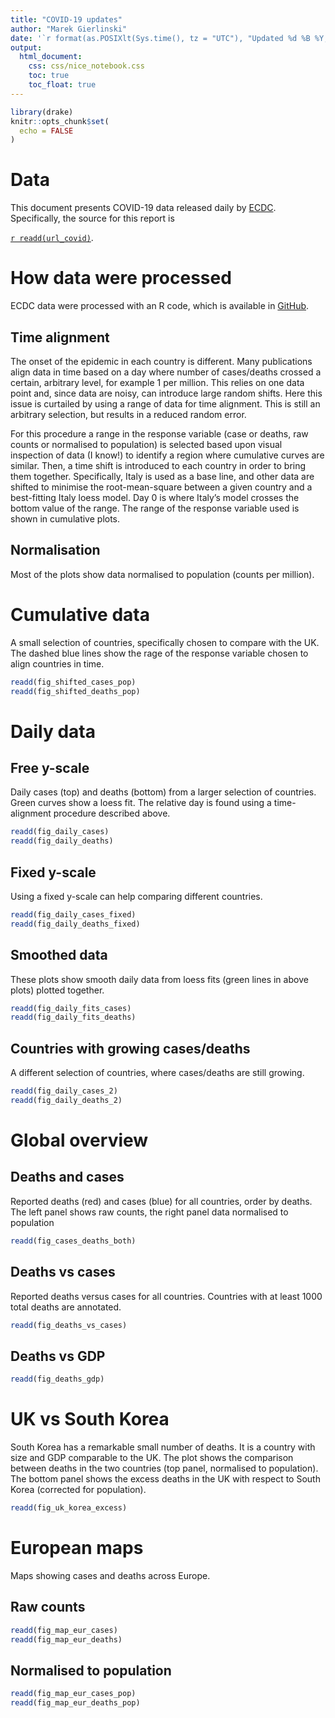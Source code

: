 ```yaml
---
title: "COVID-19 updates"
author: "Marek Gierlinski"
date: '`r format(as.POSIXlt(Sys.time(), tz = "UTC"), "Updated %d %B %Y, %H:%M:%S UTC")`'
output:
  html_document:
    css: css/nice_notebook.css
    toc: true
    toc_float: true
---
```


```r
library(drake)
knitr::opts_chunk$set(
  echo = FALSE
)
```


# Data

This document presents COVID-19 data released daily by [ECDC](https://www.ecdc.europa.eu/en). Specifically, the source for this report is

[`r readd(url_covid)`](`r readd(url_covid)`).


# How data were processed

ECDC data were processed with an R code, which is available in [GitHub](https://github.com/MarekGierlinski/COVID-19).

## Time alignment

The onset of the epidemic in each country is different. Many publications align data in time based on a day where number of cases/deaths crossed a certain, arbitrary level, for example 1 per million. This relies on one data point and, since data are noisy, can introduce large random shifts. Here this issue is curtailed by using a range of data for time alignment. This is still an arbitrary selection, but results in a reduced random error.

For this procedure a range in the response variable (case or deaths, raw counts or normalised to population) is selected based upon visual inspection of data (I know!) to identify a region where cumulative curves are similar. Then, a time shift is introduced to each country in order to bring them together. Specifically, Italy is used as a base line, and other data are shifted to minimise the root-mean-square between a given country and a best-fitting Italy loess model. Day 0 is where Italy's model crosses the bottom value of the range. The range of the response variable used is shown in cumulative plots.

## Normalisation

Most of the plots show data normalised to population (counts per million). 

# Cumulative data

A small selection of countries, specifically chosen to compare with the UK. The dashed blue lines show the rage of the response variable chosen to align countries in time.

```r
readd(fig_shifted_cases_pop)
readd(fig_shifted_deaths_pop)
```

# Daily data

## Free y-scale

Daily cases (top) and deaths (bottom) from a larger selection of countries. Green curves show a loess fit. The relative day is found using a time-alignment procedure described above.

```r
readd(fig_daily_cases)
readd(fig_daily_deaths)
```

## Fixed y-scale

Using a fixed y-scale can help comparing different countries.

```r
readd(fig_daily_cases_fixed)
readd(fig_daily_deaths_fixed)
```


## Smoothed data

These plots show smooth daily data from loess fits (green lines in above plots) plotted together.


```r
readd(fig_daily_fits_cases)
readd(fig_daily_fits_deaths)
```


## Countries with growing cases/deaths

A different selection of countries, where cases/deaths are still growing.


```r
readd(fig_daily_cases_2)
readd(fig_daily_deaths_2)
```


# Global overview

## Deaths and cases

Reported deaths (red) and cases (blue) for all countries, order by deaths. The left panel shows raw counts, the right panel data normalised to population

```r
readd(fig_cases_deaths_both)
```


## Deaths vs cases

Reported deaths versus cases for all countries. Countries with at least 1000 total deaths are annotated.

```r
readd(fig_deaths_vs_cases)
```

## Deaths vs GDP

```r
readd(fig_deaths_gdp)
```

# UK vs South Korea

South Korea has a remarkable small number of deaths. It is a country with size and GDP comparable to the UK. The plot shows the comparison between deaths in the two countries (top panel, normalised to population). The bottom panel shows the excess deaths in the UK with respect to South Korea (corrected for population).

```r
readd(fig_uk_korea_excess)
```


# European maps

Maps showing cases and deaths across Europe.

## Raw counts

```r
readd(fig_map_eur_cases)
readd(fig_map_eur_deaths)
```

## Normalised to population

```r
readd(fig_map_eur_cases_pop)
readd(fig_map_eur_deaths_pop)
```

